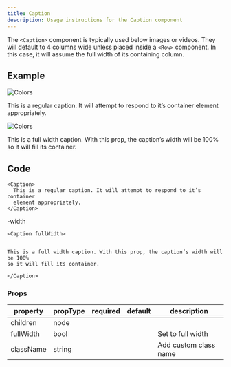 ```yaml
---
title: Caption
description: Usage instructions for the Caption component
---
```


<PageDescription>


The `<Caption>` component is typically used below images or videos. They will
default to 4 columns wide unless placed inside a `<Row>` component. In this
case, it will assume the full width of its containing column.

</PageDescription>


## Example

<Title>Normal</Title>

![Colors](images/colors.jpg)

<Caption>
  This is a regular caption. It will attempt to respond to it’s container
  element appropriately.
</Caption>

<Title>Full-width</Title>

![Colors](images/colors.jpg)

<Caption fullWidth>
  This is a full width caption. With this prop, the caption’s width will be 100%
  so it will fill its container.
</Caption>

## Code

<Title>Normal</Title>

```mdx path=components/Caption/Caption.js src= https://github.com/carbon-design-system/gatsby-theme-carbon/tree/main/packages/gatsby-theme-carbon/src/components/Caption
<Caption>
  This is a regular caption. It will attempt to respond to it’s container
  element appropriately.
</Caption>
```

<Title>Full</Title>-width

```mdx path=components/Caption/Caption.js src= https://github.com/carbon-design-system/gatsby-theme-carbon/tree/main/packages/gatsby-theme-carbon/src/components/Caption
<Caption fullWidth>


This is a full width caption. With this prop, the caption’s width will be 100%
so it will fill its container.

</Caption>

```

### Props

| property  | propType | required | default | description           |
| --------- | -------- | -------- | ------- | --------------------- |
| children  | node     |          |         |                       |
| fullWidth | bool     |          |         | Set to full width     |
| className | string   |          |         | Add custom class name |
